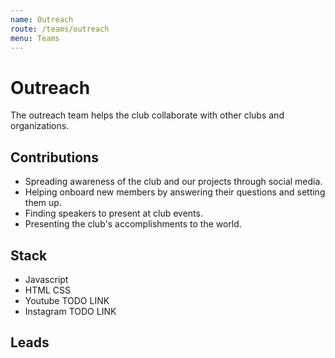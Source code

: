 ```yaml
---
name: Outreach
route: /teams/outreach
menu: Teams
---
```



# Outreach

The outreach team helps the club collaborate with other clubs and organizations.

## Contributions

- Spreading awareness of the club and our projects through social media.
- Helping onboard new members by answering their questions and setting them up.
- Finding speakers to present at club events.
- Presenting the club's accomplishments to the world.

## Stack

- Javascript
- HTML CSS
- Youtube TODO LINK
- Instagram TODO LINK

## Leads

<div style={{display:"flex", padding: "10px", borderRadius: "7px", width: "100%", flexWrap:"wrap"}}>
<Contact name="John Waidhofer" github="waidhoferj" />
</div>
